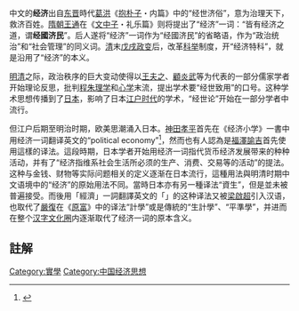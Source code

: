 中文的'''经济'''出自[[东晋|东晋]]時代[[葛洪|葛洪]]《[[抱朴子|抱朴子]]・内篇》中的“经世济俗”，意为治理天下，救济百姓。[[隋朝|隋朝]][[王通|王通]]在《[[文中子|文中子]]・礼乐篇》则将提出了“经济”一词：“皆有经济之道，谓'''经國济民'''”。后人遂将“经济”一词作为“经國济民”的省略语，作为“政治统治”和“社会管理”的同义词。[[清|清]]末[[戊戌政变|戊戌政变]]后，改革[[科举|科举]]制度，开“经济特科”，就是沿用了“经济”的本义。

[[明朝|明]][[清朝|清]]之际，政治秩序的巨大变动使得以[[王夫之|王夫之]]、[[顧炎武|顧炎武]]等为代表的一部分儒家学者开始理论反思，批判[[程朱理学|程朱理学]]和[[心学|心学]]末流，提出学术要“经世致用”的口号。这种学术思想传播到了[[日本|日本]]，影响了日本[[江户时代|江户时代]]的学术，“经世论”开始在一部分学者中流行。

但江户后期至明治时期，欧美思潮涌入日本。[[神田孝平|神田孝平]]首先在《经济小学》一書中用经济一词翻译英文的“political economy”<ref>{{cite web|url=http://chinesejy.com/Article/430/577/2006/20060913108152.html|title=中国教育资源网 经济学发展简史-经济学理论论文|accessdate=2009-12-10|archive-url=https://web.archive.org/web/20100130201523/http://chinesejy.com/Article/430/577/2006/20060913108152.html|archive-date=2010-01-30|dead-url=yes}}</ref>，然而也有人認為是[[福澤諭吉|福澤諭吉]]首先使用這樣的译法。這段時期，日本学者开始用经济一词指代货币经济发展带来的种种活动，并有了“经济指维系社会生活所必须的生产、消费、交易等的活动”的提法。这种与金钱、财物等实际问题相关的定义逐渐在日本流行，這種用法與明清时期中文语境中的“经济”的原始用法不同。當時日本亦有另一種译法“資生”，但是並未被普遍接受。而後用「經濟」一詞翻譯英文的「{{lang|en|political economy}}」的这种译法又被[[梁啟超|梁啟超]]引入汉语，也取代了[[嚴復|嚴復]]在《[[原富|原富]]》中的译法“計學”或是傳統的“生計學”、“平準學”，并进而在整个[[汉字文化圈|汉字文化圈]]内逐渐取代了经济一词的原本含义。

== 註解 ==
{{reflist}}

[[Category:實學|Category:實學]]
[[Category:中国经济思想|Category:中国经济思想]]